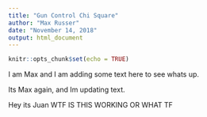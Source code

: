 ```yaml
---
title: "Gun Control Chi Square"
author: "Max Russer"
date: "November 14, 2018"
output: html_document
---
```


```r
knitr::opts_chunk$set(echo = TRUE)
```

I am Max and I am adding some text here to see whats up. 


Its Max again, and Im updating text. 

Hey its Juan
WTF IS THIS WORKING OR WHAT
TF